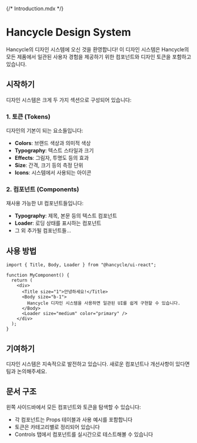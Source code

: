 {/* Introduction.mdx */}


<Meta title="Introduction" />

# Hancycle Design System

Hancycle의 디자인 시스템에 오신 것을 환영합니다! 이 디자인 시스템은 Hancycle의 모든 제품에서 일관된 사용자 경험을 제공하기 위한 컴포넌트와 디자인 토큰을 포함하고 있습니다.

## 시작하기

디자인 시스템은 크게 두 가지 섹션으로 구성되어 있습니다:

### 1. 토큰 (Tokens)

디자인의 기본이 되는 요소들입니다:

- **Colors**: 브랜드 색상과 의미적 색상
- **Typography**: 텍스트 스타일과 크기
- **Effects**: 그림자, 투명도 등의 효과
- **Size**: 간격, 크기 등의 측정 단위
- **Icons**: 시스템에서 사용되는 아이콘

### 2. 컴포넌트 (Components)

재사용 가능한 UI 컴포넌트들입니다:

- **Typography**: 제목, 본문 등의 텍스트 컴포넌트
- **Loader**: 로딩 상태를 표시하는 컴포넌트
- 그 외 추가될 컴포넌트들...

## 사용 방법

```tsx
import { Title, Body, Loader } from "@hancycle/ui-react";

function MyComponent() {
  return (
    <div>
      <Title size="1">안녕하세요!</Title>
      <Body size="b-1">
        Hancycle 디자인 시스템을 사용하면 일관된 UI를 쉽게 구현할 수 있습니다.
      </Body>
      <Loader size="medium" color="primary" />
    </div>
  );
}
```

## 기여하기

디자인 시스템은 지속적으로 발전하고 있습니다. 새로운 컴포넌트나 개선사항이 있다면 팀과 논의해주세요.

## 문서 구조

왼쪽 사이드바에서 모든 컴포넌트와 토큰을 탐색할 수 있습니다:

- 각 컴포넌트는 Props 테이블과 사용 예시를 포함합니다
- 토큰은 카테고리별로 정리되어 있습니다
- Controls 탭에서 컴포넌트를 실시간으로 테스트해볼 수 있습니다

